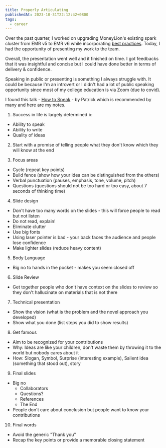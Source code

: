 ```yaml
---
title: Properly Articulating
publishedAt: 2023-10-31T22:12:42+0800
tags:
  - career
---
```


Over the past quarter, I worked on upgrading MoneyLion's existing spark cluster from EMR v5 to EMR v6 while incorporating [best practices](https://aws.github.io/aws-emr-best-practices/).
Today, I had the opportunity of presenting my work to the team.

Overall, the presentation went well and it finished on time. I got feedbacks that it was insightful and concise but I could have done better in terms of delivery & confidence.

Speaking in public or presenting is something I always struggle with. It could be because I'm an introvert or I didn't had a lot of public speaking opportunity since most of my college education is via Zoom (due to covid).

I found this talk - [How to Speak](https://www.youtube.com/watch?v=Unzc731iCUY) - by Patrick which is recommended by many and here are my notes.

1. Success in life is largely determined b:

- Ability to speak
- Ability to write
- Quality of ideas

2. Start with a promise of telling people what they don't know which they will know at the end

3. Focus areas

- Cycle (repeat key points)
- Build fence (show how your idea can be distinguished from the others)
- Verbal punctuation (pauses, emphasis, tone, volume, pitch)
- Questions (questions should not be too hard or too easy, about 7 seconds of thinking time)

4. Slide design

- Don't have too many words on the slides - this will force people to read but not listen
- Do not read, explain!
- Eliminate clutter
- Use big fonts
- Using laser pointer is bad - your back faces the audience and people lose confidence
- Make lighter slides (reduce heavy content)

5. Body Language

- Big no to hands in the pocket - makes you seem closed off

6. Slide Review

- Get together people who don't have context on the slides to review so they don't hallucinate on materials that is not there

7. Technical presentation

- Show the vision (what is the problem and the novel approach you developed)
- Show what you done (list steps you did to show results)

8. Get famous

- Aim to be recognized for your contributions
- Why: Ideas are like your children, don't waste them by throwing it to the world but nobody cares about it
- How: Slogan, Symbol, Surprise (interesting example), Salient idea (something that stood out), story

9. Final slides

- Big no
  - Collaborators
  - Questions?
  - References
  - The End
- People don't care about conclusion but people want to know your contributions

10. Final words

- Avoid the generic "Thank you"
- Recap the key points or provide a memorable closing statement
